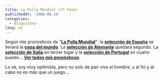 ```yaml
---
title: La Polla Mundial (2ª Fase)
publishedAt: '2006-06-26'
categories:
  - Blogosfera
lang: es
---
```


Según mis pronósticos de "**[La Polla Mundial](http://www.lapollamundial.com/)**": la **[selección de España](http://www.futbolizados.com/?s=España)** se llevará la **[copa del mundo](http://www.futbolizados.com/?mundialalemania2006=1)**. La **[selección de Alemania](http://www.futbolizados.com/?s=Alemania)** quedará segundo. La **[selección de Italia](http://www.futbolizados.com/?s=Italia)** en tercer lugar y la **[selección de Portugal](http://www.futbolizados.com/?s=Portugal)** en cuarto puesto... **[Ver todos mis pronósticos](http://www.lapollamundial.com/pronosticos/?nick=Rick)**.

Lo sé, soy muy optimista, pero no solo de pan vive el hombre, y al fin y al cabo no es más que un juego...
